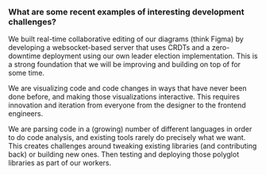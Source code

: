 ### What are some recent examples of interesting development challenges?

We built real-time collaborative editing of our diagrams (think Figma) by
developing a websocket-based server that uses CRDTs and a zero-downtime
deployment using our own leader election implementation. This is a strong
foundation that we will be improving and building on top of for some time.

We are visualizing code and code changes in ways that have never been done
before, and making those visualizations interactive. This requires innovation
and iteration from everyone from the designer to the frontend engineers.

We are parsing code in a (growing) number of different languages in order to do
code analysis, and existing tools rarely do precisely what we want. This creates
challenges around tweaking existing libraries (and contributing back) or
building new ones. Then testing and deploying those polyglot libraries as part
of our workers.
